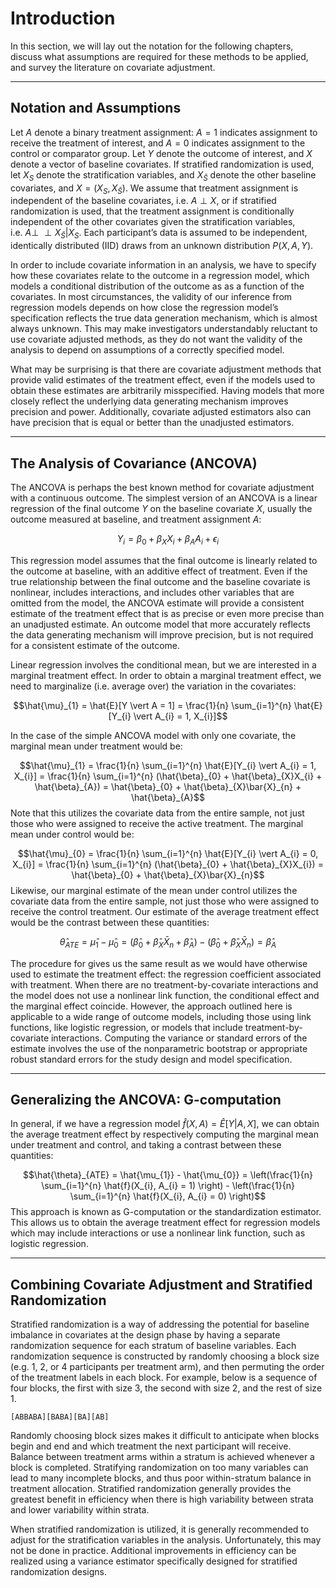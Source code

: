 # Introduction {#introduction}

In this section, we will lay out the notation for the following chapters, discuss what assumptions are required for these methods to be applied, and survey the literature on covariate adjustment.




--------------------------------------------------------------------------------




## Notation and Assumptions {#notation}

Let $A$ denote a binary treatment assignment: $A = 1$ indicates assignment to receive the treatment of interest, and $A = 0$ indicates assignment to the control or comparator group. Let $Y$ denote the outcome of interest, and $X$ denote a vector of baseline covariates. If stratified randomization is used, let $X_{S}$ denote the stratification variables, and $X_{\bar{S}}$ denote the other baseline covariates, and $X = (X_{S}, X_{\bar{S}})$. We assume that treatment assignment is independent of the baseline covariates, i.e. $A \perp X$, or if stratified randomization is used, that the treatment assignment is conditionally independent of the other covariates given the stratification variables, i.e. $A \perp\!\!\!\perp X_{\bar{S}} \vert X_{S}$. Each participant's data is assumed to be independent, identically distributed (IID) draws from an unknown distribution $P(X, A, Y)$.

In order to include covariate information in an analysis, we have to specify how these covariates relate to the outcome in a regression model, which models a conditional distribution of the outcome as as a function of the covariates. In most circumstances, the validity of our inference from regression models depends on how close the regression model's specification reflects the true data generation mechanism, which is almost always unknown. This may make investigators understandably reluctant to use covariate adjusted methods, as they do not want the validity of the analysis to depend on assumptions of a correctly specified model.

What may be surprising is that there are covariate adjustment methods that provide valid estimates of the treatment effect, even if the models used to obtain these estimates are arbitrarily misspecified. Having models that more closely reflect the underlying data generating mechanism improves precision and power. Additionally, covariate adjusted estimators also can have precision that is equal or better than the unadjusted estimators.




--------------------------------------------------------------------------------





## The Analysis of Covariance (ANCOVA) {#ancova}


The ANCOVA is perhaps the best known method for covariate adjustment with a continuous outcome. The simplest version of an ANCOVA is a linear regression of the final outcome $Y$ on the baseline covariate $X$, usually the outcome measured at baseline, and treatment assignment $A$:

$$Y_{i} = \beta_{0} + \beta_{X}X_{i} + \beta_{A}A_{i} + \epsilon_{i}$$

This regression model assumes that the final outcome is linearly related to the outcome at baseline, with an additive effect of treatment. Even if the true relationship between the final outcome and the baseline covariate is nonlinear, includes interactions, and includes other variables that are omitted from the model, the ANCOVA estimate will provide a consistent estimate of the treatment effect that is as precise or even more precise than an unadjusted estimate. An outcome model that more accurately reflects the data generating mechanism will improve precision, but is not required for a consistent estimate of the outcome.

Linear regression involves the conditional mean, but we are interested in a marginal treatment effect. In order to obtain a marginal treatment effect, we need to marginalize (i.e. average over) the variation in the covariates:

$$\hat{\mu}_{1} = \hat{E}[Y \vert A = 1] = \frac{1}{n} \sum_{i=1}^{n} \hat{E}[Y_{i} \vert A_{i} = 1, X_{i}]$$

In the case of the simple ANCOVA model with only one covariate, the marginal mean under treatment would be:

$$\hat{\mu}_{1} = \frac{1}{n} \sum_{i=1}^{n} \hat{E}[Y_{i} \vert A_{i} = 1, X_{i}] = \frac{1}{n} \sum_{i=1}^{n} (\hat{\beta}_{0} + \hat{\beta}_{X}X_{i} + \hat{\beta}_{A}) = \hat{\beta}_{0} + \hat{\beta}_{X}\bar{X}_{n} + \hat{\beta}_{A}$$
Note that this utilizes the covariate data from the entire sample, not just those who were assigned to receive the active treatment. The marginal mean under control would be:

$$\hat{\mu}_{0} = \frac{1}{n} \sum_{i=1}^{n} \hat{E}[Y_{i} \vert A_{i} = 0, X_{i}] = \frac{1}{n} \sum_{i=1}^{n} (\hat{\beta}_{0} + \hat{\beta}_{X}X_{i}) = \hat{\beta}_{0} + \hat{\beta}_{X}\bar{X}_{n}$$
Likewise, our marginal estimate of the mean under control utilizes the covariate data from the entire sample, not just those who were assigned to receive the control treatment. Our estimate of the average treatment effect would be the contrast between these quantities:

$$\hat{\theta}_{ATE} = \hat{\mu}_{1} - \hat{\mu}_{0} = (\hat{\beta}_{0} + \hat{\beta}_{X}\bar{X}_{n} + \hat{\beta}_{A}) - (\hat{\beta}_{0} + \hat{\beta}_{X}\bar{X}_{n}) = \hat{\beta}_{A}$$

The procedure for gives us the same result as we would have otherwise used to estimate the treatment effect: the regression coefficient associated with treatment. When there are no treatment-by-covariate interactions and the model does not use a nonlinear link function, the conditional effect and the marginal effect coincide. However, the approach outlined here is applicable to a wide range of outcome models, including those using link functions, like logistic regression, or models that include treatment-by-covariate interactions. Computing the variance or standard errors of the estimate involves the use of the nonparametric bootstrap or appropriate robust standard errors for the study design and model specification.




--------------------------------------------------------------------------------




## Generalizing the ANCOVA: G-computation

In general, if we have a regression model $\hat{f}(X, A) = \hat{E}[Y \vert A, X]$, we can obtain the average treatment effect by respectively computing the marginal mean under treatment and control, and taking a contrast between these quantities:

$$\hat{\theta}_{ATE} = \hat{\mu_{1}} - \hat{\mu_{0}} = \left(\frac{1}{n} \sum_{i=1}^{n} \hat{f}(X_{i}, A_{i} = 1) \right) - \left(\frac{1}{n} \sum_{i=1}^{n} \hat{f}(X_{i}, A_{i} = 0) \right)$$
This approach is known as G-computation or the standardization estimator. This allows us to obtain the average treatment effect for regression models which may include interactions or use a nonlinear link function, such as logistic regression.




--------------------------------------------------------------------------------




## Combining Covariate Adjustment and Stratified Randomization

Stratified randomization is a way of addressing the potential for baseline imbalance in covariates at the design phase by having a separate randomization sequence for each stratum of baseline variables. Each randomization sequence is constructed by randomly choosing a block size (e.g. 1, 2, or 4 participants per treatment arm), and then permuting the order of the treatment labels in each block. For example, below is a sequence of four blocks, the first with size 3, the second with size 2, and the rest of size 1.

`[ABBABA][BABA][BA][AB]`

Randomly choosing block sizes makes it difficult to anticipate when blocks begin and end and which treatment the next participant will receive. Balance between treatment arms within a stratum is achieved whenever a block is completed. Stratifying randomization on too many variables can lead to many incomplete blocks, and thus poor within-stratum balance in treatment allocation. Stratified randomization generally provides the greatest benefit in efficiency when there is high variability between strata and lower variability within strata.

When stratified randomization is utilized, it is generally recommended to adjust for the stratification variables in the analysis. Unfortunately, this may not be done in practice. Additional improvements in efficiency can be realized using a variance estimator specifically designed for stratified randomization designs.

